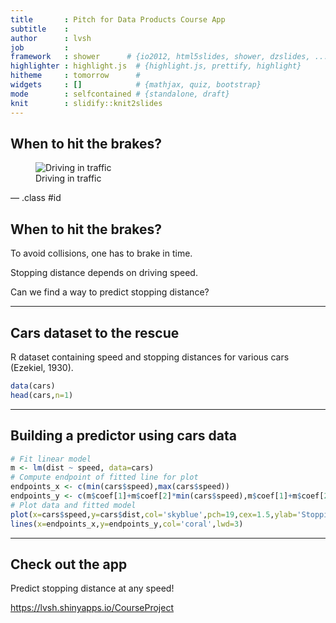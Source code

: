 ```yaml
---
title       : Pitch for Data Products Course App
subtitle    : 
author      : lvsh
job         : 
framework   : shower      # {io2012, html5slides, shower, dzslides, ...}
highlighter : highlight.js  # {highlight.js, prettify, highlight}
hitheme     : tomorrow      # 
widgets     : []            # {mathjax, quiz, bootstrap}
mode        : selfcontained # {standalone, draft}
knit        : slidify::knit2slides
---
```


## When to hit the brakes?

![Driving in traffic](assets/img/car-316709_640.jpg)

 

--- .class #id 

## When to hit the brakes?

To avoid collisions, one has to brake in time.

Stopping distance depends on driving speed. 

Can we find a way to predict stopping distance?

---

## Cars dataset to the rescue

R dataset containing speed and stopping distances for various cars (Ezekiel, 1930).

```r
data(cars)
head(cars,n=1)
```

---

## Building a predictor using cars data

```r
# Fit linear model
m <- lm(dist ~ speed, data=cars)
# Compute endpoint of fitted line for plot
endpoints_x <- c(min(cars$speed),max(cars$speed))
endpoints_y <- c(m$coef[1]+m$coef[2]*min(cars$speed),m$coef[1]+m$coef[2]*max(cars$speed))
# Plot data and fitted model
plot(x=cars$speed,y=cars$dist,col='skyblue',pch=19,cex=1.5,ylab='Stopping distance (ft)',xlab='Driving speed (mph)')
lines(x=endpoints_x,y=endpoints_y,col='coral',lwd=3)
```



---

## Check out the app

Predict stopping distance at any speed!

[https://lvsh.shinyapps.io/CourseProject](https://lvsh.shinyapps.io/CourseProject)


